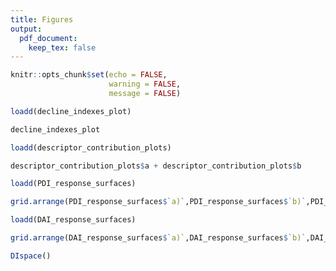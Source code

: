 ```yaml
---
title: Figures
output: 
  pdf_document:
    keep_tex: false
---
```


```r
knitr::opts_chunk$set(echo = FALSE,
                      warning = FALSE,
                      message = FALSE)
```

```r
loadd(decline_indexes_plot)

decline_indexes_plot
```

```r
loadd(descriptor_contribution_plots)

descriptor_contribution_plots$a + descriptor_contribution_plots$b
```

```r
loadd(PDI_response_surfaces)

grid.arrange(PDI_response_surfaces$`a)`,PDI_response_surfaces$`b)`,PDI_response_surfaces$`c)`,PDI_response_surfaces$legend,nrow = 2,newpage = F)
```


```r
loadd(DAI_response_surfaces)

grid.arrange(DAI_response_surfaces$`a)`,DAI_response_surfaces$`b)`,DAI_response_surfaces$`c)`,DAI_response_surfaces$`d)`,DAI_response_surfaces$`e)`,DAI_response_surfaces$`f)`,DAI_response_surfaces$legend,ncol = 3,layout_matrix = rbind(c(1,4,7),c(2,5,7),c(3,6,7)),widths = c(4,4,1),newpage = F)
```

```r
DIspace()
```